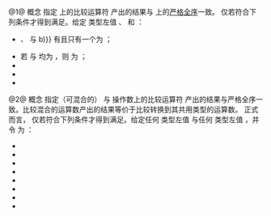 {{cpp/experimental/ranges/title|StrictTotallyOrdered|StrictTotallyOrderedWith}}
{{cpp/experimental/ranges/concepts/navbar}}
{{dcl begin}}
{{dcl header|experimental/ranges/concepts}}
{{dcl|since=ranges|num=1|1=
template&lt; class T &gt;
concept bool StrictTotallyOrdered =
    EqualityComparable&lt;T&gt; &amp;&amp;
    requires(const std::remove_reference_t&lt;T&gt;&amp; a,
             const std::remove_reference_t&lt;T&gt;&amp; b) {
        { a &lt; b }  -&gt; Boolean&amp;&amp;;
        { a &gt; b }  -&gt; Boolean&amp;&amp;;
        { a &lt;= b } -&gt; Boolean&amp;&amp;;
        { a &gt;= b } -&gt; Boolean&amp;&amp;;
    };
}}
{{dcl|since=ranges|num=2|1=
template&lt; class T, class U &gt;
concept bool StrictTotallyOrderedWith =
    StrictTotallyOrdered&lt;T&gt; &amp;&amp;
    StrictTotallyOrdered&lt;U&gt; &amp;&amp;
    CommonReference&lt;
        const std::remove_reference_t&lt;T&gt;&amp;,
        const std::remove_reference_t&lt;U&gt;&amp;&gt; &amp;&amp;
    StrictTotallyOrdered&lt;
        ranges::common_reference_t&lt;
            const std::remove_reference_t&lt;T&gt;&amp;,
            const std::remove_reference_t&lt;U&gt;&amp;&gt;&gt; &amp;&amp;
    EqualityComparableWith&lt;T, U&gt; &amp;&amp;
    requires(const std::remove_reference_t&lt;T&gt;&amp; t,
             const std::remove_reference_t&lt;U&gt;&amp; u) {
        { t &lt; u }  -&gt; Boolean&amp;&amp;;
        { t &gt; u }  -&gt; Boolean&amp;&amp;;
        { t &lt;= u } -&gt; Boolean&amp;&amp;;
        { t &gt;= u } -&gt; Boolean&amp;&amp;;
        { u &lt; t }  -&gt; Boolean&amp;&amp;;
        { u &gt; t }  -&gt; Boolean&amp;&amp;;
        { u &lt;= t } -&gt; Boolean&amp;&amp;;
        { u &gt;= t } -&gt; Boolean&amp;&amp;;
    };
}}
{{dcl end}}

@1@ 概念 {{tt|StrictTotallyOrdered&lt;T&gt;}} 指定 {{tt|T}} 上的比较运算符 {{tt|1===,!=,&lt;,&gt;,&lt;=,&gt;=}} 产出的结果与 {{tt|T}} 上的[[enwiki:Total order#Strict total order|严格全序]]一致。
{{tt|StrictTotallyOrdered&lt;T&gt;}} 仅若符合下列条件才得到满足。给定 {{c|const std::remove_reference_t&lt;T&gt;}} 类型左值 {{tt|a}}、{{tt|b}} 和 {{tt|c}}：
* {{c|bool(a &lt; b)}}、{{c|bool(a &gt; b)}} 与 {{c|bool(a {{==}} b)}} 有且只有一个为 {{c|true}}；
* 若 {{c|bool(a &lt; b)}} 与 {{c|bool(b &lt; c)}} 均为 {{c|true}}，则 {{c|bool(a &lt; c)}} 为 {{c|true}}；
* {{c|1=bool(a &gt; b) == bool(b &lt; a)}}
* {{c|1=bool(a &gt;= b) == !bool(a &lt; b)}}
* {{c|1=bool(a &lt;= b) == !bool(b &lt; a)}}

@2@ 概念 {{tt|StrictTotallyOrderedWith&lt;T, U&gt;}} 指定（可混合的）{{tt|T}} 与 {{tt|U}} 操作数上的比较运算符 {{tt|1===,!=,&lt;,&gt;,&lt;=,&gt;=}} 产出的结果与严格全序一致。比较混合的运算数产出的结果等价于比较转换到其共用类型的运算数。
正式而言，{{tt|StrictTotallyOrderedWith&lt;T, U&gt;}} 仅若符合下列条件才得到满足。给定任何 {{c|const std::remove_reference_t&lt;T&gt;}} 类型左值 {{tt|t}} 与任何 {{c|const std::remove_reference_t&lt;U&gt;}} 类型左值 {{tt|u}} ，并令 {{tt|C}} 为 {{c|ranges::common_reference_t&lt;const std::remove_reference_t&lt;T&gt;&amp;, const std::remove_reference_t&lt;U&gt;&amp;&gt;}}：
* {{c|1=bool(t &lt; u) == bool(C(t) &lt; C(u))}}
* {{c|1=bool(t &gt; u) == bool(C(t) &gt; C(u))}}
* {{c|1=bool(t &lt;= u) == bool(C(t) &lt;= C(u))}}
* {{c|1=bool(t &gt;= u) == bool(C(t) &gt;= C(u))}}
* {{c|1=bool(u &lt; t) == bool(C(u) &lt; C(t))}}
* {{c|1=bool(u &gt; t) == bool(C(u) &gt; C(t))}}
* {{c|1=bool(u &lt;= t) == bool(C(u) &lt;= C(t))}}
* {{c|1=bool(u &gt;= t) == bool(C(u) &gt;= C(t))}}

{{cpp/experimental/ranges/equality preservation}}
{{cpp/experimental/ranges/note implicit expression variations}}

{{langlinks|en}}